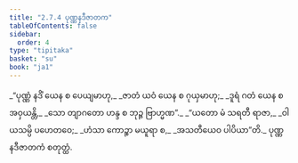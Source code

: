 ```yaml
---
title: "2.7.4 ပုဏ္ဏနဒီဇာတက"
tableOfContents: false
sidebar:
  order: 4
type: "tipitaka"
basket: "su"
book: "ja1"
---
```



<DynamicBreadcrumb />

<Division number="127" book="ja1" e="ch" v="22" p="57">

<Paragraph number="547" type="verses" book="ja1">
_“ပုဏ္ဏံ နဒိံ ယေန စ ပေယျမာဟု,_  
_ဇာတံ ယဝံ ယေန စ ဂုယှမာဟု;_  
_ဒူရံ ဂတံ ယေန စ အဝှယန္တိ,_  
_သော တျာဂတော ဟန္ဒ စ ဘုဉ္ဇ ဗြာဟ္မဏ”._  

</Paragraph>

</Division>
<Division number="128" book="ja1" e="ch" v="22" p="57">

<Paragraph number="548" type="verses" book="ja1">
_“ယတော မံ သရတီ ရာဇာ,_  
_ဝါယသမ္ပိ ပဟေတဝေ;_  
_ဟံသာ ကောဉ္စာ မယူရာ စ,_  
_အသတီယေဝ ပါပိယာ”တိ._  


</Paragraph>
</Division>

<Paragraph number="549" type="center" book="ja1">
ပုဏ္ဏနဒီဇာတကံ စတုတ္ထံ.
</Paragraph>